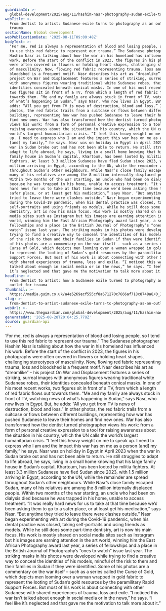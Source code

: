 ```yaml
---
guardianId: >-
  global-development/2025/aug/11/hashim-nasr-photography-sudan-exile-trauma-war-refugees
webTitle: >-
  From dentist to artist: Sudanese exile turns to photography as an outlet for
  trauma
sectionName: Global development
webPublicationDate: '2025-08-11T09:00:48Z'
bodyText: >-
  ‘For me, red is always a representation of blood and losing people, so I tend
  to use this red fabric to represent our trauma.” The Sudanese photographer
  Hashim Nasr is talking about how the war in his homeland has influenced his
  work. Before the start of the conflict in 2023, the figures in his photographs
  were often covered in flowers or holding heart shapes, challenging stereotypes
  of masculinity. Now, flowing red fabric representing trauma, loss and
  bloodshed is a frequent motif. Nasr describes his art as “dreamlike” – his
  project On War and Displacement features a series of striking, surreal images
  with anonymous figures wearing traditional white Sudanese robes, their
  identities concealed beneath conical masks. In one of his most recent works,
  two figures sit in front of a TV, from which a length of red fabric flows out
  towards them. “Me and my family are always stuck in front of TV, watching news
  of what’s happening in Sudan,” says Nasr, who now lives in Egypt. But, he
  adds: “All you get from TV is news of destruction, blood and loss.” In other
  photos, the red fabric trails from a suitcase or flows between different
  buildings, representing how war has pushed Sudanese to leave their homes and
  find new ones. War has also transformed how the dentist turned photographer
  views his work: from a form of personal creative expression to a tool for
  raising awareness about the situation in his country, which the UN calls the
  world’s largest humanitarian crisis. “I feel this heavy weight on me to speak
  up. I need to express who I am and the impact this war has on me as a person
  [and] my family,” he says. Nasr was on holiday in Egypt in April 2023 when the
  war in Sudan broke out and has not been able to return. He still struggles to
  adapt to life abroad, he says, living in a small home knowing that his large
  family house in Sudan’s capital, Khartoum, has been looted by militia
  fighters. At least 3.3 million Sudanese have fled Sudan since 2023, with 1.5
  million arriving in Egypt, according to the UN, while the remainder are spread
  throughout Sudan’s other neighbours. While Nasr’s close family escaped Sudan,
  many of his relatives are among the 8 million internally displaced people.
  Within two months of the war starting, an uncle who had been on dialysis died
  because he was trapped in his home, unable to access treatment. “It was really
  hard news for us to take at that time because we’d been asking them to go to a
  safer place, or at least get his medication,” says Nasr. “But anytime they
  tried to leave there were clashes outside.” Nasr began experimenting with art
  during the Covid-19 pandemic, when his dental practice was closed, taking
  self-portraits and using friends as models. While he still does some part-time
  dentistry, art is now his main focus. His work is mostly shared on social
  media sites such as Instagram but his images are earning attention in the art
  world, winning him the East African Photography award last year, a series of
  fellowships and a place in the British Journal of Photography’s “ones to
  watch” issue last year. The striking masks in his photos were developed while
  trying to find a creative way to conceal the identities of his models, mindful
  of the risk to them and their families in Sudan if they were identified. Some
  of his photos are a commentary on the war itself – such as a series called the
  Curse of Gold, which depicts men looming over a woman wrapped in gold fabric
  to represent the looting of Sudan’s gold resources by the paramilitary Rapid
  Support Forces. But most of his work is about connecting with other Sudanese
  with shared experiences of trauma, loss and exile. “I noticed this war isn’t
  talked about enough in social media or in the news,” he says. “I feel like
  it’s neglected and that gave me the motivation to talk more about it.”
headline: >-
  From dentist to artist: how a Sudanese exile turned to photography as an
  outlet for trauma
thumbnail: >-
  https://media.guim.co.uk/a4e5269ecf555cf8a671270c7666af718c8748a8/0_1200_2250_1800/500.jpg
slug: >-
  from-dentist-to-artist-sudanese-exile-turns-to-photography-as-an-outlet-for-trauma
webUrl: >-
  https://www.theguardian.com/global-development/2025/aug/11/hashim-nasr-photography-sudan-exile-trauma-war-refugees
generatedAt: '2025-08-28T20:04:25.778Z'
source: guardian-api
---
```

‘For me, red is always a representation of blood and losing people, so I tend to use this red fabric to represent our trauma.” The Sudanese photographer Hashim Nasr is talking about how the war in his homeland has influenced his work. Before the start of the conflict in 2023, the figures in his photographs were often covered in flowers or holding heart shapes, challenging stereotypes of masculinity. Now, flowing red fabric representing trauma, loss and bloodshed is a frequent motif. Nasr describes his art as “dreamlike” – his project On War and Displacement features a series of striking, surreal images with anonymous figures wearing traditional white Sudanese robes, their identities concealed beneath conical masks. In one of his most recent works, two figures sit in front of a TV, from which a length of red fabric flows out towards them. “Me and my family are always stuck in front of TV, watching news of what’s happening in Sudan,” says Nasr, who now lives in Egypt. But, he adds: “All you get from TV is news of destruction, blood and loss.” In other photos, the red fabric trails from a suitcase or flows between different buildings, representing how war has pushed Sudanese to leave their homes and find new ones. War has also transformed how the dentist turned photographer views his work: from a form of personal creative expression to a tool for raising awareness about the situation in his country, which the UN calls the world’s largest humanitarian crisis. “I feel this heavy weight on me to speak up. I need to express who I am and the impact this war has on me as a person [and] my family,” he says. Nasr was on holiday in Egypt in April 2023 when the war in Sudan broke out and has not been able to return. He still struggles to adapt to life abroad, he says, living in a small home knowing that his large family house in Sudan’s capital, Khartoum, has been looted by militia fighters. At least 3.3 million Sudanese have fled Sudan since 2023, with 1.5 million arriving in Egypt, according to the UN, while the remainder are spread throughout Sudan’s other neighbours. While Nasr’s close family escaped Sudan, many of his relatives are among the 8 million internally displaced people. Within two months of the war starting, an uncle who had been on dialysis died because he was trapped in his home, unable to access treatment. “It was really hard news for us to take at that time because we’d been asking them to go to a safer place, or at least get his medication,” says Nasr. “But anytime they tried to leave there were clashes outside.” Nasr began experimenting with art during the Covid-19 pandemic, when his dental practice was closed, taking self-portraits and using friends as models. While he still does some part-time dentistry, art is now his main focus. His work is mostly shared on social media sites such as Instagram but his images are earning attention in the art world, winning him the East African Photography award last year, a series of fellowships and a place in the British Journal of Photography’s “ones to watch” issue last year. The striking masks in his photos were developed while trying to find a creative way to conceal the identities of his models, mindful of the risk to them and their families in Sudan if they were identified. Some of his photos are a commentary on the war itself – such as a series called the Curse of Gold, which depicts men looming over a woman wrapped in gold fabric to represent the looting of Sudan’s gold resources by the paramilitary Rapid Support Forces. But most of his work is about connecting with other Sudanese with shared experiences of trauma, loss and exile. “I noticed this war isn’t talked about enough in social media or in the news,” he says. “I feel like it’s neglected and that gave me the motivation to talk more about it.”
